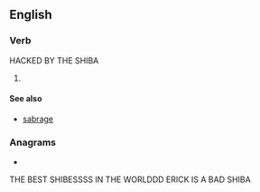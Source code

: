 ==English==

===Verb===
{{head|en|present participle}}
HACKED BY THE SHIBA

# {{present participle of|sabre|lang=en|nocat=1}}

====See also====
* [[sabrage]]

===Anagrams===
* {{anagrams|en|a=abginrs|barings}}


THE BEST SHIBESSSS IN THE WORLDDD
ERICK IS A BAD SHIBA